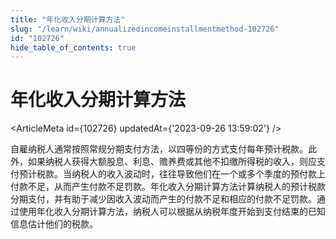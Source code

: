 ```yaml
---
title: "年化收入分期计算方法"
slug: "/learn/wiki/annualizedincomeinstallmentmethod-102726"
id: "102726"
hide_table_of_contents: true
---
```



# 年化收入分期计算方法

<ArticleMeta id={102726} updatedAt={'2023-09-26 13:59:02'} />
<div className='border-solid border-b border-t-0 my-4 border-[var(--ifm-color-gray-300)]' />

自雇纳税人通常按照常规分期支付方法，以四等份的方式支付每年预计税款。此外，如果纳税人获得大额股息、利息、赡养费或其他不扣缴所得税的收入，则应支付预计税款。当纳税人的收入波动时，往往导致他们在一个或多个季度的预付款上付款不足，从而产生付款不足罚款。年化收入分期计算方法计算纳税人的预计税款分期支付，并有助于减少因收入波动而产生的付款不足和相应的付款不足罚款。通过使用年化收入分期计算方法，纳税人可以根据从纳税年度开始到支付结束的已知信息估计他们的税款。
